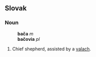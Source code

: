 ==Slovak==
===Noun===
:'''bača''' ''m''
:'''bačovia''' ''pl''
# Chief shepherd, assisted by a [[valach]].